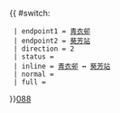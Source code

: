 {{ #switch: {{{format|}}}
  | endpoint1 = [[青衣邨巴士總站|青衣邨]]
  | endpoint2 = [[葵芳站公共運輸交匯處|葵芳站]]
  | direction = 2
  | status = 
  | inline = [[青衣邨巴士總站|青衣邨]] ↔ [[葵芳站公共運輸交匯處|葵芳站]]
  | normal =
  | full =
}}<noinclude>[[category:新界專線小巴路線模板|088]]</noinclude>